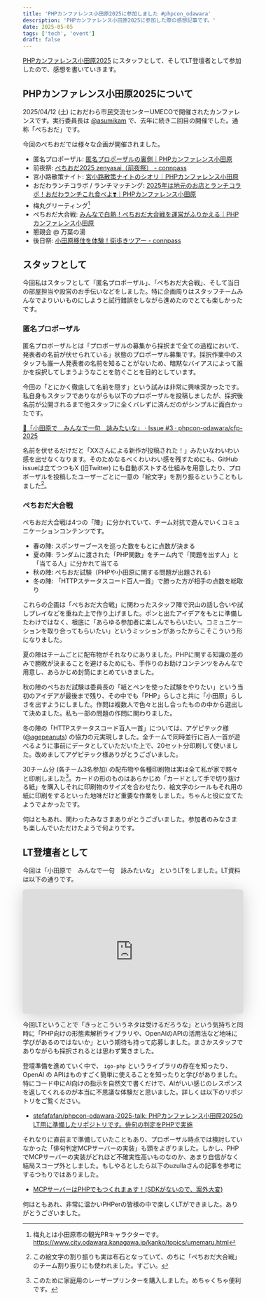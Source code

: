 ```yaml
---
title: 'PHPカンファレンス小田原2025に参加しました #phpcon_odawara'
description: 'PHPカンファレンス小田原2025に参加した際の感想記事です。'
date: 2025-05-05
tags: ['tech', 'event']
draft: false
---
```


[PHPカンファレンス小田原2025](https://phpcon-odawara.jp/2025/) にスタッフとして、そしてLT登壇者として参加したので、感想を書いていきます。

## PHPカンファレンス小田原2025について

2025/04/12 (土) におだわら市民交流センターUMECOで開催されたカンファレンスです。実行委員長は [@asumikam](https://x.com/asumikam) で、去年に続き二回目の開催でした。通称「ぺちおだ」です。

今回のぺちおだでは様々な企画が開催されました。

- 匿名プロポーザル: [匿名プロポーザルの裏側｜PHPカンファレンス小田原](https://note.com/phpcon_odawara/n/nc825af34c3de)
- 前夜祭: [ぺちおだ2025 zenyasai（前夜祭） - connpass](https://phpcon-odawara.connpass.com/event/338461/)
- 宮小路散策ナイト: [宮小路散策ナイトのシオリ｜PHPカンファレンス小田原](https://note.com/phpcon_odawara/n/n2e52fd8b723f)
- おだわランチコラボ / ランチマッチング: [2025年は地元のお店とランチコラボ！おだわランチこれ食べよ❣️｜PHPカンファレンス小田原](https://note.com/phpcon_odawara/n/n8fb5d67e604c)
- 梅丸グリーティング[^1]
- ぺちおだ大合戦: [みんなで白熱！ぺちおだ大合戦を運営がふりかえる｜PHPカンファレンス小田原](https://note.com/phpcon_odawara/n/n0c78b00d78d6)
- 懇親会 @ 万葉の湯
- 後日祭: [小田原移住を体験！街歩きツアー - connpass](https://phpcon-odawara.connpass.com/event/339792/)

## スタッフとして

今回私はスタッフとして「匿名プロポーザル」、「ぺちおだ大合戦」、そして当日の部屋担当や設営のお手伝いなどをしました。特に企画周りはスタッフチームみんなでよりいいものにしようと試行錯誤をしながら進めたのでとても楽しかったです。

### 匿名プロポーザル

匿名プロポーザルとは「プロポーザルの募集から採択まで全ての過程において、発表者の名前が伏せられている」状態のプロポーザル募集です。採択作業中のスタッフも誰一人発表者の名前を知ることがないため、暗黙なバイアスによって誰かを採択してしまうようなことを防ぐことを目的としています。

今回の「とにかく徹底して名前を隠す」という試みは非常に興味深かったです。私自身もスタッフでありながらも以下のプロポーザルを投稿しましたが、採択後名前が公開されるまで他スタッフに全くバレずに済んだのがシンプルに面白かったです。

[🦍「小田原で　みんなで一句　詠みたいな」 · Issue #3 · phpcon-odawara/cfp-2025](https://github.com/phpcon-odawara/cfp-2025/issues/3)

名前を伏せるだけだと「XXさんによる新作が投稿された！」みたいなわいわい感を出せなくなります。そのためなるべくわいわい感を残すためにも、GitHub issueは立てつつもX (旧Twitter) にも自動ポストする仕組みを用意したり、プロポーザルを投稿したユーザーごとに一意の「絵文字」を割り振るということもしました[^2]。

### ぺちおだ大合戦

ぺちおだ大合戦は4つの「陣」に分かれていて、チーム対抗で遊んでいくコミュニケーションコンテンツです。

- 春の陣: スポンサーブースを巡った数をもとに点数が決まる
- 夏の陣: ランダムに渡された「PHP関数」をチーム内で「問題を出す人」と「当てる人」に分かれて当てる
- 秋の陣: ぺちおだ試験（PHPや小田原に関する問題が出題される）
- 冬の陣: 「HTTPステータスコード百人一首」で勝った方が相手の点数を総取り

これらの企画は「ぺちおだ大合戦」に関わったスタッフ陣で沢山の話し合いや試しプレイなどを重ねた上で作り上げました。ポンと出たアイデアをもとに準備したわけではなく、根底に「あらゆる参加者に楽しんでもらいたい。コミュニケーションを取り合ってもらいたい」というミッションがあったからこそこういう形になりました。

夏の陣はチームごとに配布物がそれなりにありました。PHPに関する知識の差のみで勝敗が決まることを避けるためにも、手作りのお助けコンテンツをみんなで用意し、あらかじめ封筒にまとめていきました。

秋の陣のぺちおだ試験は委員長の「紙とペンを使った試験をやりたい」という当初のアイデアが最後まで残り、その中でも「PHP」らしさと共に「小田原」らしさを出すようにしました。作問は複数人で色々と出し合ったものの中から選出して決めました。私も一部の問題の作問に関わりました。

冬の陣の「HTTPステータスコード百人一首」については、アゲピテック様 ([@agepeanuts](https://x.com/agepeanuts)) の協力の元実現しました。全チームで同時並行に百人一首が遊べるように事前にデータとしていただいた上で、20セット分印刷して使いました。改めましてアゲピテック様ありがとうございました。

30チーム分 (各チーム3名参加) の配布物や各種印刷物は実は全て私が家で黙々と印刷しました[^3]。カードの形のものはあらかじめ「カードとして手で切り抜ける紙」を購入しそれに印刷物のサイズを合わせたり、絵文字のシールもそれ用の紙に印刷をするといった地味だけど重要な作業をしました。ちゃんと役に立てたようでよかったです。

何はともあれ、関わったみなさまありがとうございました。参加者のみなさまも楽しんでいただけたようで何よりです。

## LT登壇者として

今回は「小田原で　みんなで一句　詠みたいな」 というLTをしました。LT資料は以下の通りです。

<iframe class="speakerdeck-iframe" frameborder="0" src="https://speakerdeck.com/player/e40690970b314a59bd6b887e6940a9ae" title="小田原でみんなで一句詠みたいな #phpcon_odawara" allowfullscreen="true" style="border: 0px; background: padding-box padding-box rgba(0, 0, 0, 0.1); margin: 0px; padding: 0px; border-radius: 6px; box-shadow: rgba(0, 0, 0, 0.2) 0px 5px 40px; width: 100%; height: auto; aspect-ratio: 560 / 315;" data-ratio="1.7777777777777777"></iframe>

今回LTということで「きっとこういうネタは受けるだろうな」という気持ちと同時に「PHP向けの形態素解析ライブラリや、OpenAIのAPIの活用法など地味に学びがあるのではないか」という期待も持って応募しました。まさかスタッフでありながらも採択されるとは思わず驚きました。

登壇準備を進めていく中で、 `igo-php` というライブラリの存在を知ったり、OpenAI の APIはものすごく簡単に使えることを知ったりと学びがありました。特にコード中にAI向けの指示を自然文で書くだけで、AIがいい感じのレスポンスを返してくれるのが本当に不思議な体験だと思いました。詳しくは以下のリポジトリをご覧ください。

- [stefafafan/phpcon-odawara-2025-talk: PHPカンファレンス小田原2025のLT用に準備したリポジトリです。俳句の判定をPHPで実施](https://github.com/stefafafan/phpcon-odawara-2025-talk)

それなりに直前まで準備していたこともあり、プロポーザル時点では検討していなかった「俳句判定MCPサーバーの実装」も頭をよぎりました。しかし、PHPでMCPサーバーの実装がどれほど不確実性高いものなのか、あまり自信がなく結局スコープ外としました。もしやるとしたら以下のuzullaさんの記事を参考にするつもりではありました。

- [MCPサーバーはPHPでもつくれまぁす！(SDKがないので、案外大変)](https://zenn.dev/uzulla/articles/8cc4786ba6e652)

何はともあれ、非常に温かいPHPerの皆様の中で楽しくLTができました。ありがとうございました。

[^1]: 梅丸とは小田原市の観光PRキャラクターです。 https://www.city.odawara.kanagawa.jp/kanko/topics/umemaru.html
[^2]: この絵文字の割り振りも実は布石となっていて、のちに「ぺちおだ大合戦」のチーム割り振りにも使われました。すごい。
[^3]: このために家庭用のレーザープリンターを購入しました。めちゃくちゃ便利です。